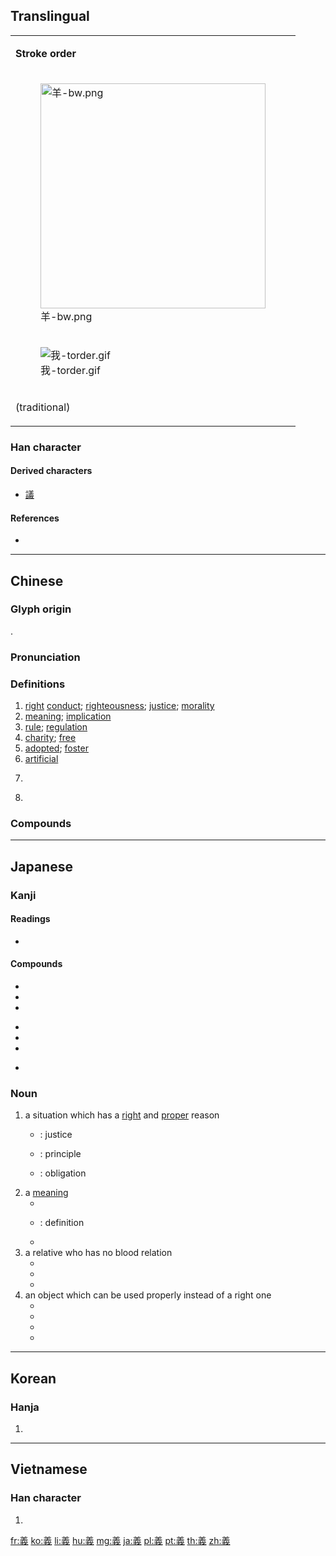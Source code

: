 {{character info/new}}
{{also|义}}
==Translingual==
<!-- Admittedly a hack (copied from {stroke order}) and proper stroke order preferred, but conveys the content -->
{| class="floatright" border="0" cellpadding="5" cellspacing="0" style="border:1px solid #aaaaaa; font-size:8pt; text-align:center;" rules="all" frame="box"
| colspan="2" bgcolor="#f9f9f9" | '''Stroke order'''
|-
| colspan="2" | [[Image:羊-bw.png|360px]]
|-
| [[Image:我-torder.gif]] || [[Image:我-order.gif]]
|-
| (traditional) || (modern)
|}

===Han character===
{{Han char|rn=123|rad=羊|as=07|sn=13|four=80553|canj=TGHQI|ids=⿱𦍌我}}

====Derived characters====
* [[議]]

====References====
* {{Han ref|kx=0952.320|dkj=28504|dj=1397.010|hdz=53133.020|uh=7FA9|ud=32681|bh=B871|bd=47217}}

----

==Chinese==
{{zh-forms|s=义}}

===Glyph origin===
{{Han etym}}
{{Han compound|羊|我|ls=psc|c1=s|c2=p|t1=sheep}}.

===Pronunciation===
{{zh-pron
|m=yì
|m-s=nyi4
|c=ji6
|h=pfs=ngi
|mn=gī
|w=3nyi
|mc=y
|oc=y
|ma=
|cat=n,a,pn
}}

===Definitions===
{{zh-hanzi}}

# [[right]] [[conduct]]; [[righteousness]]; [[justice]]; [[morality]]
# [[meaning]]; [[implication]]
# [[rule]]; [[regulation]]
# [[charity]]; [[free]]
# [[adopted]]; [[foster]]
#[[artificial]]
# {{lb|zh|Taiwan}} {{zh-abbrev|義大利|Italy}}
# {{surname|lang=zh}}

===Compounds===
{{zh-der|主義|七俠五義|三俠五義|三國演義|三義廟|不仁不義|不知恩義|不義|不義之財|交朋結義|人義水甜|仁義|仁義之師|仁義道德|仁至義盡|仗義|仗義執言|仗義疏財|仗義直言|仗義輕財|以義割恩|伸張正義|保義|俠義|信義|倡義|假仁假義|假借義|公義|公義務|六義|分義|別義|制義|割恩斷義|劉義慶|反共義士|反經合義|反義詞|口義|合義複詞|同義|同義詞|名義|名義所得|含義|告知義務|嘉義|嘉義市|嘉義縣|多義|多義詞|夠義氣|大仁大義|大義|大義凜然|大義滅親|天經地義|失義|奉義|奧義|好利忘義|好義|孑義|字義|定義|寡恩少義|寡情少義|封神演義|小五義|就義|居仁由義|履仁蹈義|干名犯義|廣州起義|廣義|引喻失義|引申義|徇義|律呂正義|從容就義|微言大義|微言精義|忘恩失義|忘恩背義|忘恩負義|忠孝節義|忠義|忠義雙全|忠肝義膽|忠臣義士|急公好義|恩山義海|恩斷義絕|恩深義重|恩義|情深義重|情義|愆義|意義|意義深長|感恩戴義|慕義|慷慨仗義|慷慨赴義|成仁取義|扶義|拜義|挾義|捨生取義|操作定義|據義履方|教義|文義|斷章取義|明公正義|明義士|時義|曉以大義|服義|望文生義|本義|李義山|格義|桃園結義|棄義背理|樂善好義|正義|正義感|武昌起義|歧義|歸義|死義|殉義|殉義忘生|殉義忘身|殺身成義|比喻義|毛義捧檄|毫無異義|毫無疑義|氣義相投|求生害義|江湖義氣|江湖道義|法華玄義|涵義|深明大義|演義|灌瓜之義|無情無義|無意義|煦仁孑義|狹義|疏財仗義|疏財重義|疑義|白虎通義|盡義務|真義|禮義|禮義之邦|禮義廉恥|禮門義路|種植義齒|窮不失義|第一義|節義|節義廉明|精義|精義入神|結大義|結義|絕仁棄義|經義|經義考|經義述聞|經義雜記|綠林起義|緣文生義|義不反顧|義不取容|義不容辭|義不辭難|義乳記|義人|義例|義俠|義俠記|義倉|義兄|義兒|義兵|義分|義切中抱|義刑義殺|義勇|義勇艦隊|義勇警察|義勇軍|義務|義務兵|義務教育|義同生死|義和團|義和拳|義地|義塚|義塾|義士|義大利 |義大利獎|義大利菜|義夫節婦|義女|義妖傳|義子|義學|義守大學|義山恩海|義工|義帝|義師|義府|義弟|義形於色|義役|義律|義徒|義從|義憤|義憤填胸|義憤填膺|義戰|義手|義故|義斷恩絕|義方|義方之訓|義方是訓|義旗|義正詞嚴|義正辭嚴|義母|義民|義氣|義氣干霄|義氣深重|義氣相投|義海恩山|義消|義淨|義渠|義演|義漿|義無反顧|義父|義犬|義玄|義理|義田|義甲|義男兒|義界|義疏|義粟仁漿|義結金蘭|義絕|義義合合|義肢|義舉|義莊|義薄雲天|義行|義行可風|義訓|義診|義試|義警|義貞|義賣|義賽|義趣|義足|義軍|義重如山|義重恩深|義重情深|義鋪|義門|義項|義類|義風|義髻|義齒|背信忘義|背信棄義|背恩忘義|背義|舉義|舍生存義|英風義氣|薄情無義|衍義|褒義|褒義詞|要義|見利忘義|見利思義|見義勇為|言不及義|計行慮義|詞嚴義密|詞嚴義正|詞義|詞義學|詩六義|認義|講義|豪俠好義|貝義淵|負氣仗義|負義|負義忘恩|貪生害義|貪生舍義|貶義|貶義詞|赴義|起義|蹈義|輕生重義|輕財仗義|輕財好義|輕財貴義|輕財重義|輕身重義|辜恩背義|辜恩負義|辭嚴義正|辭義|通義|道義|道義交|道義責任|違恩負義|鄉風慕義|釋義|重義輕生|重義輕財|開宗明義|陳義過高|陳與義|雲南起義|音義|顧名思義|風俗通義|風義|首倡義舉|首唱義兵|首唱義舉|首義|高義|高義薄雲|魯義姑|墨義}}

----

==Japanese==

===Kanji===
{{ja-kanji|grade=5|rs=羊07}}

====Readings====
* {{ja-readings|goon=[[ぎ]] (gi)|kanon=[[ぎ]] (gi)|kun=[[よい]] (yoi), [[よしとする]] (yoshitosuru), [[よく]] (yoku)}}

====Compounds====
{{top3}}
* {{ja-r|義捐|ぎえん}}
* {{ja-r|義侠|ぎきょう}}
* {{ja-r|義訓|ぎくん}}
{{mid3}}
* {{ja-r|義憤|ぎふん}}
* {{ja-r|義務|ぎむ}}
* {{ja-r|仁義|じんぎ}}
{{mid3}}
* {{ja-r|定義|ていぎ}}
{{bottom}}

===Noun===
{{ja-noun|ぎ}}

# a situation which has a [[right]] and [[proper]] reason
#* {{ja-r|正義|せいぎ}}: justice
#* {{ja-r|主義|しゅぎ}}: principle
#* {{ja-r|義務|ぎむ}}: obligation
# a [[meaning]]
#* {{ja-r|意義|いぎ}}
#* {{ja-r|定義|ていぎ}}: definition
#* {{ja-r|奥義|おうぎ}}
# a relative who has no blood relation
#* {{ja-r|義父|ぎふ}}
#* {{ja-r|義母|ぎぼ}}
#* {{ja-r|義兄|ぎけい}}
# an object which can be used properly instead of a right one
#* {{ja-r|義眼|ぎがん}}
#* {{ja-r|義手|ぎしゅ}}
#* {{ja-r|義足|ぎそく}}
#* {{ja-r|義体|ぎたい}}

----

==Korean==

===Hanja===
{{ko-hanja|hangeul=의|eumhun=|rv=ui|mr=ŭi|y=uy}}

# {{defn|lang=ko|sort=羊07}}

----

==Vietnamese==

===Han character===
{{vi-hantu|[[nghĩa]], [[nghì]], [[ngửi]], [[ngãi]]|rs=羊07}}

# {{defn|lang=vi|sort=羊07}}

[[fr:義]]
[[ko:義]]
[[li:義]]
[[hu:義]]
[[mg:義]]
[[ja:義]]
[[pl:義]]
[[pt:義]]
[[th:義]]
[[zh:義]]